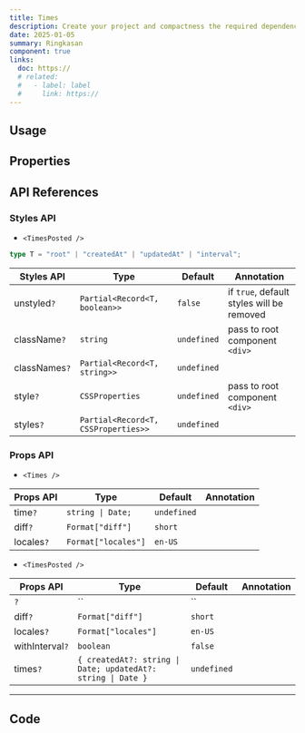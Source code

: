 ```yaml
---
title: Times
description: Create your project and compactness the required dependencies.
date: 2025-01-05
summary: Ringkasan
component: true
links:
  doc: https://
  # related:
  #   - label: label
  #     link: https://
---
```


## Usage

<TimesDemosUsage />

## Properties

<TimesDemosConfigurator />

## API References

### Styles API

- `<TimesPosted />`

```ts
type T = "root" | "createdAt" | "updatedAt" | "interval";
```

| Styles API    | Type                                | Default     | Annotation                                |
| ------------- | ----------------------------------- | ----------- | ----------------------------------------- |
| unstyled`?`   | `Partial<Record<T, boolean>>`       | `false`     | if `true`, default styles will be removed |
| className`?`  | `string`                            | `undefined` | pass to root component `<div>`            |
| classNames`?` | `Partial<Record<T, string>>`        | `undefined` |                                           |
| style`?`      | `CSSProperties`                     | `undefined` | pass to root component `<div>`            |
| styles`?`     | `Partial<Record<T, CSSProperties>>` | `undefined` |                                           |

### Props API

- `<Times />`

| Props API  | Type                | Default     | Annotation |
| ---------- | ------------------- | ----------- | ---------- |
| time`?`    | `string \| Date;`   | `undefined` |            |
| diff`?`    | `Format["diff"]`    | `short`     |            |
| locales`?` | `Format["locales"]` | `en-US`     |            |

- `<TimesPosted />`

| Props API       | Type                                                         | Default     | Annotation |
| --------------- | ------------------------------------------------------------ | ----------- | ---------- |
| `?`             | ``                                                           | ``          |            |
| diff`?`         | `Format["diff"]`                                             | `short`     |            |
| locales`?`      | `Format["locales"]`                                          | `en-US`     |            |
| withInterval`?` | `boolean`                                                    | `false`     |            |
| times`?`        | `{ createdAt?: string \| Date; updatedAt?: string \| Date }` | `undefined` |            |

---

## Code

<LoadCodes />

